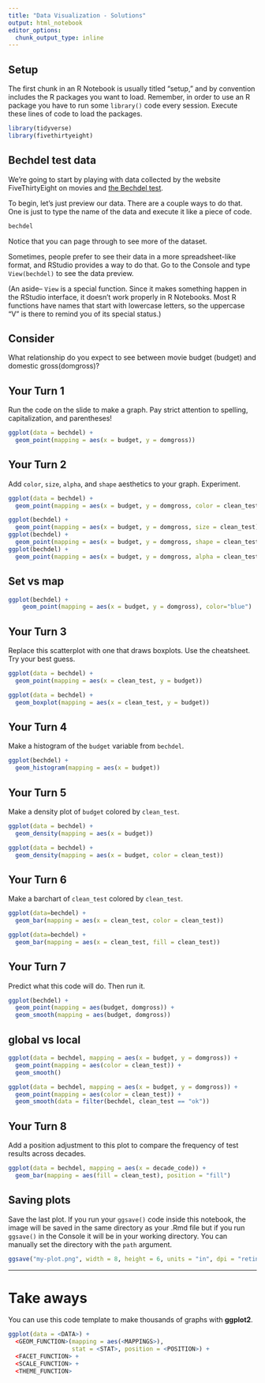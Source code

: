 ```yaml
---
title: "Data Visualization - Solutions"
output: html_notebook
editor_options: 
  chunk_output_type: inline
---
```


<!-- This file by Jake Thompson is licensed under a Creative Commons Attribution 4.0 International License, adapted from the orignal work at https://github.com/rstudio/master-the-tidyverse by RStudio. -->

## Setup

The first chunk in an R Notebook is usually titled "setup," and by convention includes the R packages you want to load. Remember, in order to use an R package you have to run some `library()` code every session. Execute these lines of code to load the packages. 

```r
library(tidyverse)
library(fivethirtyeight)
```


## Bechdel test data

We're going to start by playing with data collected by the website FiveThirtyEight on movies and [the Bechdel test](https://en.wikipedia.org/wiki/Bechdel_test). 

To begin, let's just preview our data. There are a couple ways to do that. One is just to type the name of the data and execute it like a piece of code. 

```r
bechdel
```

Notice that you can page through to see more of the dataset. 

Sometimes, people prefer to see their data in a more spreadsheet-like format, and RStudio provides a way to do that. Go to the Console and type `View(bechdel)` to see the data preview. 

(An aside-- `View` is a special function. Since it makes something happen in the RStudio interface, it doesn't work properly in R Notebooks. Most R functions have names that start with lowercase letters, so the uppercase "V" is there to remind you of its special status.)


## Consider
What relationship do you expect to see between movie budget (budget) and domestic gross(domgross)?


## Your Turn 1

Run the code on the slide to make a graph. Pay strict attention to spelling, capitalization, and parentheses!

```r
ggplot(data = bechdel) +
  geom_point(mapping = aes(x = budget, y = domgross))
```


## Your Turn 2

Add `color`, `size`, `alpha`, and `shape` aesthetics to your graph. Experiment.  

```r
ggplot(data = bechdel) +
  geom_point(mapping = aes(x = budget, y = domgross, color = clean_test))

ggplot(bechdel) +
  geom_point(mapping = aes(x = budget, y = domgross, size = clean_test))
ggplot(bechdel) +
  geom_point(mapping = aes(x = budget, y = domgross, shape = clean_test))
ggplot(bechdel) +
  geom_point(mapping = aes(x = budget, y = domgross, alpha = clean_test))
```


## Set vs map

```r
ggplot(bechdel) + 
    geom_point(mapping = aes(x = budget, y = domgross), color="blue")
```


## Your Turn 3

Replace this scatterplot with one that draws boxplots. Use the cheatsheet. Try your best guess.

```r
ggplot(data = bechdel) +
  geom_point(mapping = aes(x = clean_test, y = budget))

ggplot(data = bechdel) +
  geom_boxplot(mapping = aes(x = clean_test, y = budget))
```


## Your Turn 4

Make a histogram of the `budget` variable from `bechdel`.

```r
ggplot(bechdel) + 
  geom_histogram(mapping = aes(x = budget))
```


## Your Turn 5

Make a density plot of `budget` colored by `clean_test`.

```r
ggplot(data = bechdel) +
  geom_density(mapping = aes(x = budget))

ggplot(data = bechdel) +
  geom_density(mapping = aes(x = budget, color = clean_test))
```


## Your Turn 6

Make a barchart of `clean_test` colored by `clean_test`.

```r
ggplot(data=bechdel) +
  geom_bar(mapping = aes(x = clean_test, color = clean_test))

ggplot(data=bechdel) +
  geom_bar(mapping = aes(x = clean_test, fill = clean_test))
```


## Your Turn 7

Predict what this code will do. Then run it.

```r
ggplot(bechdel) + 
  geom_point(mapping = aes(budget, domgross)) +
  geom_smooth(mapping = aes(budget, domgross))
```


## global vs local

```r
ggplot(data = bechdel, mapping = aes(x = budget, y = domgross)) +
  geom_point(mapping = aes(color = clean_test)) +
  geom_smooth()
```

```r
ggplot(data = bechdel, mapping = aes(x = budget, y = domgross)) +
  geom_point(mapping = aes(color = clean_test)) +
  geom_smooth(data = filter(bechdel, clean_test == "ok"))
```


## Your Turn 8

Add a position adjustment to this plot to compare the frequency of test results across decades.

```r
ggplot(data = bechdel, mapping = aes(x = decade_code)) +
  geom_bar(mapping = aes(fill = clean_test), position = "fill")
```


## Saving plots

Save the last plot. If you run your `ggsave()` code inside this notebook, the image will be saved in the same directory as your .Rmd file but if you run `ggsave()` in the Console it will be in your working directory. You can manually set the directory with the `path` argument. 

```r
ggsave("my-plot.png", width = 8, height = 6, units = "in", dpi = "retina")
```

***


# Take aways

You can use this code template to make thousands of graphs with **ggplot2**.

```r
ggplot(data = <DATA>) +
  <GEOM_FUNCTION>(mapping = aes(<MAPPINGS>),
                  stat = <STAT>, position = <POSITION>) +
  <FACET_FUNCTION> +
  <SCALE_FUNCTION> +
  <THEME_FUNCTION>
```
